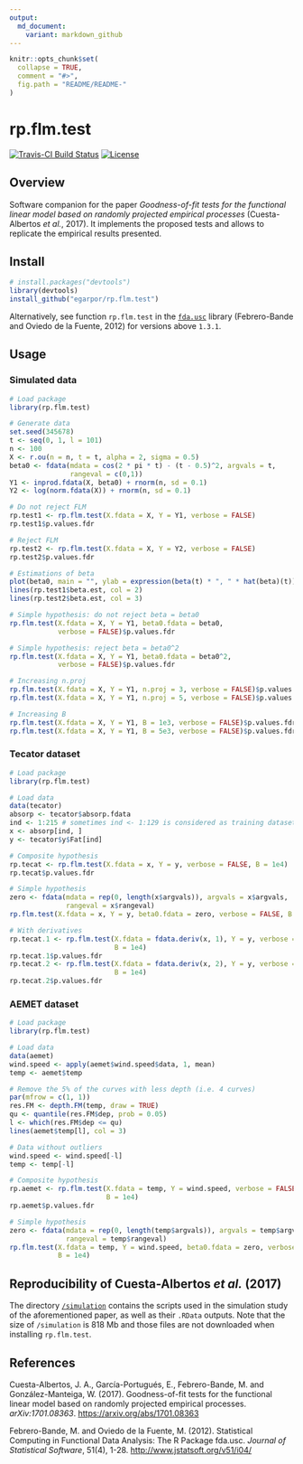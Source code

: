 ```yaml
---
output:
  md_document:
    variant: markdown_github
---
```


<!-- README.md is generated from README.Rmd. Please edit that file -->

```r
knitr::opts_chunk$set(
  collapse = TRUE,
  comment = "#>",
  fig.path = "README/README-"
)
```

rp.flm.test
===========

[![Travis-CI Build Status](https://travis-ci.org/egarpor/rp.flm.test.svg?branch=master)](https://travis-ci.org/egarpor/rp.flm.test)
[![License](https://img.shields.io/badge/license-GPL%20v3-blue.svg)](https://www.gnu.org/licenses/gpl-3.0)

## Overview

Software companion for the paper *Goodness-of-fit tests for the functional linear model based on randomly projected empirical processes* (Cuesta-Albertos *et al.*, 2017). It implements the proposed tests and allows to replicate the empirical results presented.

## Install

```r
# install.packages("devtools")
library(devtools)
install_github("egarpor/rp.flm.test")
```

Alternatively, see function `rp.flm.test` in the [`fda.usc`](http://cran.r-project.org/web/packages/fda.usc/) library (Febrero-Bande and Oviedo de la Fuente, 2012) for versions above `1.3.1`.

## Usage

### Simulated data

```r
# Load package
library(rp.flm.test)

# Generate data
set.seed(345678)
t <- seq(0, 1, l = 101)
n <- 100
X <- r.ou(n = n, t = t, alpha = 2, sigma = 0.5)
beta0 <- fdata(mdata = cos(2 * pi * t) - (t - 0.5)^2, argvals = t,
               rangeval = c(0,1))
Y1 <- inprod.fdata(X, beta0) + rnorm(n, sd = 0.1)
Y2 <- log(norm.fdata(X)) + rnorm(n, sd = 0.1)

# Do not reject FLM
rp.test1 <- rp.flm.test(X.fdata = X, Y = Y1, verbose = FALSE)
rp.test1$p.values.fdr

# Reject FLM
rp.test2 <- rp.flm.test(X.fdata = X, Y = Y2, verbose = FALSE)
rp.test2$p.values.fdr

# Estimations of beta
plot(beta0, main = "", ylab = expression(beta(t) * ", " * hat(beta)(t)))
lines(rp.test1$beta.est, col = 2)
lines(rp.test2$beta.est, col = 3)

# Simple hypothesis: do not reject beta = beta0
rp.flm.test(X.fdata = X, Y = Y1, beta0.fdata = beta0, 
            verbose = FALSE)$p.values.fdr

# Simple hypothesis: reject beta = beta0^2
rp.flm.test(X.fdata = X, Y = Y1, beta0.fdata = beta0^2, 
            verbose = FALSE)$p.values.fdr

# Increasing n.proj
rp.flm.test(X.fdata = X, Y = Y1, n.proj = 3, verbose = FALSE)$p.values.fdr
rp.flm.test(X.fdata = X, Y = Y1, n.proj = 5, verbose = FALSE)$p.values.fdr

# Increasing B
rp.flm.test(X.fdata = X, Y = Y1, B = 1e3, verbose = FALSE)$p.values.fdr
rp.flm.test(X.fdata = X, Y = Y1, B = 5e3, verbose = FALSE)$p.values.fdr
```

### Tecator dataset

```r
# Load package
library(rp.flm.test)

# Load data
data(tecator)
absorp <- tecator$absorp.fdata
ind <- 1:215 # sometimes ind <- 1:129 is considered as training dataset
x <- absorp[ind, ]
y <- tecator$y$Fat[ind]

# Composite hypothesis
rp.tecat <- rp.flm.test(X.fdata = x, Y = y, verbose = FALSE, B = 1e4)
rp.tecat$p.values.fdr

# Simple hypothesis
zero <- fdata(mdata = rep(0, length(x$argvals)), argvals = x$argvals,
              rangeval = x$rangeval)
rp.flm.test(X.fdata = x, Y = y, beta0.fdata = zero, verbose = FALSE, B = 1e4)

# With derivatives
rp.tecat.1 <- rp.flm.test(X.fdata = fdata.deriv(x, 1), Y = y, verbose = FALSE,
                          B = 1e4)
rp.tecat.1$p.values.fdr
rp.tecat.2 <- rp.flm.test(X.fdata = fdata.deriv(x, 2), Y = y, verbose = FALSE,
                          B = 1e4)
rp.tecat.2$p.values.fdr
```

### AEMET dataset

```r
# Load package
library(rp.flm.test)

# Load data
data(aemet)
wind.speed <- apply(aemet$wind.speed$data, 1, mean)
temp <- aemet$temp

# Remove the 5% of the curves with less depth (i.e. 4 curves)
par(mfrow = c(1, 1))
res.FM <- depth.FM(temp, draw = TRUE)
qu <- quantile(res.FM$dep, prob = 0.05)
l <- which(res.FM$dep <= qu)
lines(aemet$temp[l], col = 3)

# Data without outliers
wind.speed <- wind.speed[-l]
temp <- temp[-l]

# Composite hypothesis
rp.aemet <- rp.flm.test(X.fdata = temp, Y = wind.speed, verbose = FALSE, 
                        B = 1e4)
rp.aemet$p.values.fdr

# Simple hypothesis
zero <- fdata(mdata = rep(0, length(temp$argvals)), argvals = temp$argvals,
              rangeval = temp$rangeval)
rp.flm.test(X.fdata = temp, Y = wind.speed, beta0.fdata = zero, verbose = FALSE,
            B = 1e4)
```

## Reproducibility of Cuesta-Albertos *et al.* (2017)

The directory [`/simulation`](https://github.com/egarpor/rp.flm.test/tree/master/simulation) contains the scripts used in the simulation study of the aforementioned paper, as well as their `.RData` outputs. Note that the size of `/simulation` is 818 Mb and those files are not downloaded when installing `rp.flm.test`.

## References

Cuesta-Albertos, J. A., García-Portugués, E., Febrero-Bande, M. and González-Manteiga, W. (2017). Goodness-of-fit tests for the functional linear model based on randomly projected empirical processes. *arXiv:1701.08363*. <https://arxiv.org/abs/1701.08363>

Febrero-Bande, M. and Oviedo de la Fuente, M. (2012). Statistical Computing in Functional Data Analysis: The R Package fda.usc. *Journal of Statistical Software*, 51(4), 1-28. <http://www.jstatsoft.org/v51/i04/>
